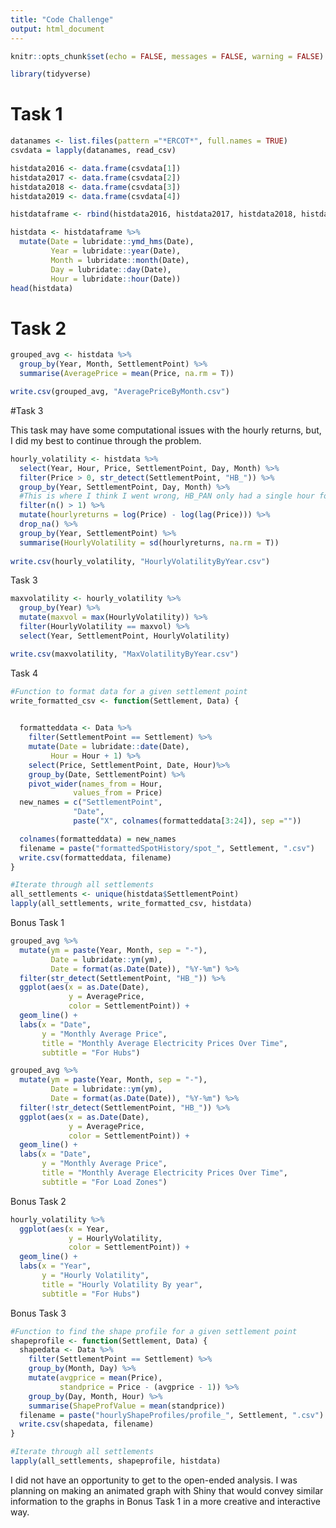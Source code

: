 ```yaml
---
title: "Code Challenge"
output: html_document
---
```


```r
knitr::opts_chunk$set(echo = FALSE, messages = FALSE, warning = FALSE)
```



```r
library(tidyverse)
```

# Task 1

```r
datanames <- list.files(pattern ="*ERCOT*", full.names = TRUE)
csvdata = lapply(datanames, read_csv)

histdata2016 <- data.frame(csvdata[1])
histdata2017 <- data.frame(csvdata[2])
histdata2018 <- data.frame(csvdata[3])
histdata2019 <- data.frame(csvdata[4])
```


```r
histdataframe <- rbind(histdata2016, histdata2017, histdata2018, histdata2019)
```


```r
histdata <- histdataframe %>%
  mutate(Date = lubridate::ymd_hms(Date),
         Year = lubridate::year(Date),
         Month = lubridate::month(Date),
         Day = lubridate::day(Date),
         Hour = lubridate::hour(Date))
head(histdata)
```


# Task 2


```r
grouped_avg <- histdata %>%
  group_by(Year, Month, SettlementPoint) %>%
  summarise(AveragePrice = mean(Price, na.rm = T))

write.csv(grouped_avg, "AveragePriceByMonth.csv")

```
#Task 3 


This task may have some computational issues with the hourly returns, but, I did my best to continue through the problem.


```r
hourly_volatility <- histdata %>%
  select(Year, Hour, Price, SettlementPoint, Day, Month) %>%
  filter(Price > 0, str_detect(SettlementPoint, "HB_")) %>%
  group_by(Year, SettlementPoint, Day, Month) %>%
  #This is where I think I went wrong, HB_PAN only had a single hour for     some days, so I ahd to exclude it.
  filter(n() > 1) %>%
  mutate(hourlyreturns = log(Price) - log(lag(Price))) %>%
  drop_na() %>%
  group_by(Year, SettlementPoint) %>%
  summarise(HourlyVolatility = sd(hourlyreturns, na.rm = T))
    
write.csv(hourly_volatility, "HourlyVolatilityByYear.csv")
```
Task 3


```r
maxvolatility <- hourly_volatility %>%
  group_by(Year) %>%
  mutate(maxvol = max(HourlyVolatility)) %>%
  filter(HourlyVolatility == maxvol) %>%
  select(Year, SettlementPoint, HourlyVolatility)

write.csv(maxvolatility, "MaxVolatilityByYear.csv")
```


Task 4

```r
#Function to format data for a given settlement point
write_formatted_csv <- function(Settlement, Data) {
  

  formatteddata <- Data %>%
    filter(SettlementPoint == Settlement) %>%
    mutate(Date = lubridate::date(Date),
         Hour = Hour + 1) %>%
    select(Price, SettlementPoint, Date, Hour)%>%
    group_by(Date, SettlementPoint) %>%
    pivot_wider(names_from = Hour,
              values_from = Price)
  new_names = c("SettlementPoint", 
              "Date", 
              paste("X", colnames(formatteddata[3:24]), sep =""))

  colnames(formatteddata) = new_names
  filename = paste("formattedSpotHistory/spot_", Settlement, ".csv")
  write.csv(formatteddata, filename)
}

#Iterate through all settlements
all_settlements <- unique(histdata$SettlementPoint)
lapply(all_settlements, write_formatted_csv, histdata)
```
Bonus Task 1

```r
grouped_avg %>%
  mutate(ym = paste(Year, Month, sep = "-"),
         Date = lubridate::ym(ym),
         Date = format(as.Date(Date)), "%Y-%m") %>%
  filter(str_detect(SettlementPoint, "HB_")) %>%
  ggplot(aes(x = as.Date(Date), 
             y = AveragePrice, 
             color = SettlementPoint)) +
  geom_line() + 
  labs(x = "Date",
       y = "Monthly Average Price",
       title = "Monthly Average Electricity Prices Over Time",
       subtitle = "For Hubs")
```


```r
grouped_avg %>%
  mutate(ym = paste(Year, Month, sep = "-"),
         Date = lubridate::ym(ym),
         Date = format(as.Date(Date)), "%Y-%m") %>%
  filter(!str_detect(SettlementPoint, "HB_")) %>%
  ggplot(aes(x = as.Date(Date), 
             y = AveragePrice, 
             color = SettlementPoint)) +
  geom_line() + 
  labs(x = "Date",
       y = "Monthly Average Price",
       title = "Monthly Average Electricity Prices Over Time",
       subtitle = "For Load Zones")
```

Bonus Task 2


```r
hourly_volatility %>%
  ggplot(aes(x = Year,
             y = HourlyVolatility,
             color = SettlementPoint)) +
  geom_line() +
  labs(x = "Year",
       y = "Hourly Volatility",
       title = "Hourly Volatility By year",
       subtitle = "For Hubs")

```
Bonus Task 3

```r
#Function to find the shape profile for a given settlement point
shapeprofile <- function(Settlement, Data) {
  shapedata <- Data %>%
    filter(SettlementPoint == Settlement) %>%
    group_by(Month, Day) %>%
    mutate(avgprice = mean(Price),
           standprice = Price - (avgprice - 1)) %>%
    group_by(Day, Month, Hour) %>%
    summarise(ShapeProfValue = mean(standprice))
  filename = paste("hourlyShapeProfiles/profile_", Settlement, ".csv")
  write.csv(shapedata, filename)
}

#Iterate through all settlements
lapply(all_settlements, shapeprofile, histdata)
```


I did not have an opportunity to get to the open-ended analysis. I was planning on making an animated graph with Shiny that would convey similar information to the graphs in Bonus Task 1 in a more creative and interactive way.



